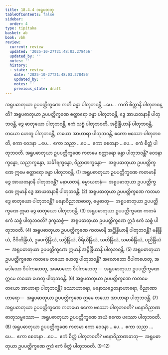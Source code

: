 ```yaml
---
title: 18.4.4 အရူပဓာတု
tableOfContents: false
sidebar:
  order: 4
type: tipitaka
basket: ab
book: vbh
review:
  current: review
  updated: '2025-10-27T21:48:03.278456'
  updated_by: ''
  notes: ''
  history:
  - state: review
    date: '2025-10-27T21:48:03.278456'
    updated_by: ''
    notes: ''
    previous_state: draft
---
```



<ReviewStatus review={frontmatter.review} showDetails={true} />

<HypothesisAnnotation frontmatter={frontmatter} />

<DynamicBreadcrumb />

<Division number="1018" book="vbh" e="ch" v="30" p="434">

<Paragraph number="3127" book="vbh">
အရူပဓာတုယာ ဥပပတ္တိက္ခဏေ ကတိ ခန္ဓာ ပါတုဘဝန္တိ …ပေ…  ကတိ စိတ္တာနိ ပါတုဘဝန္တိ?
</Paragraph>

<Paragraph number="3128" book="vbh">
အရူပဓာတုယာ ဥပပတ္တိက္ခဏေ စတ္တာရော ခန္ဓာ ပါတုဘဝန္တိ, ဒွေ အာယတနာနိ ပါတုဘဝန္တိ, ဒွေ ဓာတုယော ပါတုဘဝန္တိ, ဧကံ သစ္စံ ပါတုဘဝတိ, အဋ္ဌိန္ဒြိယာနိ ပါတုဘဝန္တိ, တယော ဟေတူ ပါတုဘဝန္တိ, တယော အာဟာရာ ပါတုဘဝန္တိ, ဧကော ဖဿော ပါတုဘဝတိ, ဧကာ ဝေဒနာ …ပေ…  ဧကာ သညာ …ပေ…  ဧကာ စေတနာ …ပေ…  ဧကံ စိတ္တံ ပါတုဘဝတိ.
</Paragraph>

</Division>
<Division number="1019" book="vbh" e="ch" v="30" p="435">

<Paragraph number="3129" book="vbh">
အရူပဓာတုယာ ဥပပတ္တိက္ခဏေ ကတမေ စတ္တာရော ခန္ဓာ ပါတုဘဝန္တိ? ဝေဒနာက္ခန္ဓော, သညာက္ခန္ဓော, သင်္ခါရက္ခန္ဓော, ဝိညာဏက္ခန္ဓော—  အရူပဓာတုယာ ဥပပတ္တိက္ခဏေ ဣမေ စတ္တာရော ခန္ဓာ ပါတုဘဝန္တိ. (1)
</Paragraph>

<Paragraph number="3130" book="vbh">
အရူပဓာတုယာ ဥပပတ္တိက္ခဏေ ကတမာနိ ဒွေ အာယတနာနိ ပါတုဘဝန္တိ? မနာယတနံ, ဓမ္မာယတနံ—  အရူပဓာတုယာ ဥပပတ္တိက္ခဏေ ဣမာနိ ဒွေ အာယတနာနိ ပါတုဘဝန္တိ. (2)
</Paragraph>

<Paragraph number="3131" book="vbh">
အရူပဓာတုယာ ဥပပတ္တိက္ခဏေ ကတမာ ဒွေ ဓာတုယော ပါတုဘဝန္တိ? မနောဝိညာဏဓာတု, ဓမ္မဓာတု—  အရူပဓာတုယာ ဥပပတ္တိက္ခဏေ ဣမာ ဒွေ ဓာတုယော ပါတုဘဝန္တိ. (3)
</Paragraph>

<Paragraph number="3132" book="vbh">
အရူပဓာတုယာ ဥပပတ္တိက္ခဏေ ကတမံ ဧကံ သစ္စံ ပါတုဘဝတိ? ဒုက္ခသစ္စံ—  အရူပဓာတုယာ ဥပပတ္တိက္ခဏေ ဣဒံ ဧကံ သစ္စံ ပါတုဘဝတိ. (4)
</Paragraph>

<Paragraph number="3133" book="vbh">
အရူပဓာတုယာ ဥပပတ္တိက္ခဏေ ကတမာနိ အဋ္ဌိန္ဒြိယာနိ ပါတုဘဝန္တိ? မနိန္ဒြိယံ, ဇီဝိတိန္ဒြိယံ, ဥပေက္ခိန္ဒြိယံ, သဒ္ဓိန္ဒြိယံ, ဝီရိယိန္ဒြိယံ, သတိန္ဒြိယံ, သမာဓိန္ဒြိယံ, ပညိန္ဒြိယံ—  အရူပဓာတုယာ ဥပပတ္တိက္ခဏေ ဣမာနိ အဋ္ဌိန္ဒြိယာနိ ပါတုဘဝန္တိ. (5)
</Paragraph>

<Paragraph number="3134" book="vbh">
အရူပဓာတုယာ ဥပပတ္တိက္ခဏေ ကတမေ တယော ဟေတူ ပါတုဘဝန္တိ? အလောဘော ဝိပါကဟေတု, အဒေါသော ဝိပါကဟေတု, အမောဟော ဝိပါကဟေတု—  အရူပဓာတုယာ ဥပပတ္တိက္ခဏေ ဣမေ တယော ဟေတူ ပါတုဘဝန္တိ. (6)
</Paragraph>

<Paragraph number="3135" book="vbh">
အရူပဓာတုယာ ဥပပတ္တိက္ခဏေ ကတမေ တယော အာဟာရာ ပါတုဘဝန္တိ? ဖဿာဟာရော, မနောသဉ္စေတနာဟာရော, ဝိညာဏာဟာရော—  အရူပဓာတုယာ ဥပပတ္တိက္ခဏေ ဣမေ တယော အာဟာရာ ပါတုဘဝန္တိ. (7)
</Paragraph>

<Paragraph number="3136" book="vbh">
အရူပဓာတုယာ ဥပပတ္တိက္ခဏေ ကတမော ဧကော ဖဿော ပါတုဘဝတိ? မနောဝိညာဏဓာတုသမ္ဖဿော—  အရူပဓာတုယာ ဥပပတ္တိက္ခဏေ အယံ ဧကော ဖဿော ပါတုဘဝတိ. (8)
</Paragraph>

<Paragraph number="3137" book="vbh">
အရူပဓာတုယာ ဥပပတ္တိက္ခဏေ ကတမာ ဧကာ ဝေဒနာ …ပေ…  ဧကာ သညာ …ပေ…  ဧကာ စေတနာ …ပေ…  ဧကံ စိတ္တံ ပါတုဘဝတိ? မနောဝိညာဏဓာတု—  အရူပဓာတုယာ ဥပပတ္တိက္ခဏေ ဣဒံ ဧကံ စိတ္တံ ပါတုဘဝတိ. (9–12)
</Paragraph>
</Division>